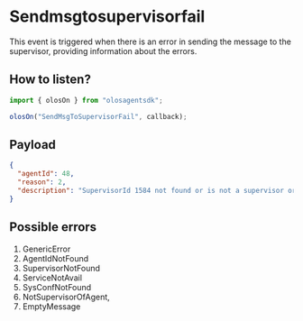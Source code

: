 # Sendmsgtosupervisorfail

This event is triggered when there is an error in sending the message to the supervisor, providing information about the errors.

## How to listen?

```js copy
import { olosOn } from "olosagentsdk";

olosOn("SendMsgToSupervisorFail", callback);
```

## Payload

```json copy
{
  "agentId": 48,
  "reason": 2,
  "description": "SupervisorId 1584 not found or is not a supervisor or is not activated."
}
```

## Possible errors

1. GenericError
2. AgentIdNotFound
3. SupervisorNotFound
4. ServiceNotAvail
5. SysConfNotFound
6. NotSupervisorOfAgent,
7. EmptyMessage

